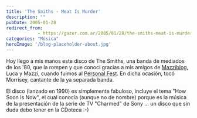 ```yaml
---
title: 'The Smiths - Meat Is Murder'
description: ""
pubDate: 2005-01-28
redirect_from: 
            - https://gazer.com.ar/2005/01/28/the-smiths-meat-is-murder/
categories: "Música"
heroImage: '/blog-placeholder-about.jpg'
---
```

Hoy llego a mis manos este disco de The Smiths, una banda de mediados de los '80, que la rompen y que conocí gracias a mis amigos de [Mazziblog](http://www.mazziblog.com.ar), Luca y Mazzi, cuando fuimos al [Personal Fest](http://gazer.homelinux.org/blog/index.php?p=14). En dicha ocasión, tocó Morrisey, cantante de la ya separada banda.

El disco (lanzado en 1990) es simplemente fabuloso, incluye el tema "How Soon Is Now", el cual conocía (aunque no de nombre) porque es la música de la presentación de la serie de TV "Charmed" de Sony ... un disco que sin duda debo tener en la CDoteca :-)
